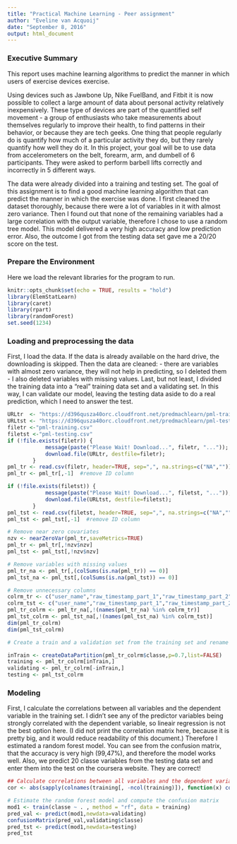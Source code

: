 ---
title: "Practical Machine Learning - Peer assignment"
author: "Eveline van Acquoij"
date: "September 8, 2016"
output: html_document
---

### Executive Summary

This report uses machine learning algorithms to predict the manner in which users of exercise devices exercise. 

Using devices such as Jawbone Up, Nike FuelBand, and Fitbit it is now possible to collect a large amount of data about personal activity relatively inexpensively. These type of devices are part of the quantified self movement - a group of enthusiasts who take measurements about themselves regularly to improve their health, to find patterns in their behavior, or because they are tech geeks. One thing that people regularly do is quantify how much of a particular activity they do, but they rarely quantify how well they do it. In this project, your goal will be to use data from accelerometers on the belt, forearm, arm, and dumbell of 6 participants. They were asked to perform barbell lifts correctly and incorrectly in 5 different ways.

The data were already divided into a training and testing set. The goal of this assignment is to find a good machine learning algorithm that can predict the manner in which the exercise was done. I first cleaned the dataset thoroughly, because there were a lot of variables in it with almost zero variance. Then I found out that none of the remaining variables had a large correlation with the output variable, therefore I chose to use a random tree model. This model delivered a very high accuracy and low prediction error. Also, the outcome I got from the testing data set gave me a 20/20 score on the test. 

### Prepare the Environment

Here we load the relevant libraries for the program to run.
```{r setup}
knitr::opts_chunk$set(echo = TRUE, results = "hold")
library(ElemStatLearn)
library(caret)
library(rpart)
library(randomForest)
set.seed(1234)
```

### Loading and preprocessing the data

First, I load the data. If the data is already available on the hard drive, the downloading is skipped. Then the data are cleaned:
- there are variables with almost zero variance, they will not help in predicting, so I deleted them
- I also deleted variables with missing values. Last, but not least, I divided the training data into a "real" training data set and a validating set. In this way, I can validate our model, leaving the testing data aside to do a real prediction, which I need to answer the test.
```{r dataprocessing}
URLtr  <- "https://d396qusza40orc.cloudfront.net/predmachlearn/pml-training.csv" 
URLtst <- "https://d396qusza40orc.cloudfront.net/predmachlearn/pml-testing.csv" 
filetr <-"pml-training.csv"
filetst <-"pml-testing.csv"
if (!file.exists(filetr)) {
            message(paste("Please Wait! Download...", filetr, "..."));
            download.file(URLtr, destfile=filetr);
        }
pml_tr <- read.csv(filetr, header=TRUE, sep=",", na.strings=c("NA",""))
pml_tr <- pml_tr[,-1]  #remove ID column

if (!file.exists(filetst)) {
            message(paste("Please Wait! Download...", filetst, "..."));
            download.file(URLtst, destfile=filetst);
        }
pml_tst <- read.csv(filetst, header=TRUE, sep=",", na.strings=c("NA",""))
pml_tst <- pml_tst[,-1]  #remove ID column

# Remove near zero covariates
nzv <- nearZeroVar(pml_tr,saveMetrics=TRUE)
pml_tr <- pml_tr[,!nzv$nzv]
pml_tst <- pml_tst[,!nzv$nzv]

# Remove variables with missing values
pml_tr_na <- pml_tr[,(colSums(is.na(pml_tr)) == 0)]
pml_tst_na <- pml_tst[,(colSums(is.na(pml_tst)) == 0)]

# Remove unnecessary columns
colrm_tr <- c("user_name","raw_timestamp_part_1","raw_timestamp_part_2","cvtd_timestamp","num_window")
colrm_tst <- c("user_name","raw_timestamp_part_1","raw_timestamp_part_2","cvtd_timestamp","num_window","problem_id")
pml_tr_colrm <- pml_tr_na[,!(names(pml_tr_na) %in% colrm_tr)]
pml_tst_colrm <- pml_tst_na[,!(names(pml_tst_na) %in% colrm_tst)]
dim(pml_tr_colrm)
dim(pml_tst_colrm)

# Create a train and a validation set from the training set and rename the testing set to testing, so we have logical names

inTrain <- createDataPartition(pml_tr_colrm$classe,p=0.7,list=FALSE)
training <- pml_tr_colrm[inTrain,]
validating <- pml_tr_colrm[-inTrain,]
testing <- pml_tst_colrm
```

### Modeling

First, I calculate the correlations between all variables and the dependent variable in the training set. I didn't see any of the predictor variables being strongly correlated with the dependent variable, so lineair regression is not the best option here. (I did not print the correlation matrix here, because it is pretty big, and it would reduce readability of this document.) Therefore I estimated a random forest model. You can see from the confusion matrix, that the accuracy is very high (99,47%), and therefore the model works well. Also, we predict 20 classe variables from the testing data set and enter them into the test on the coursera website. They are correct!

```{r modeling}

## Calculate correlations between all variables and the dependent variable.
cor <- abs(sapply(colnames(training[, -ncol(training)]), function(x) cor(as.numeric(training[, x]), as.numeric(training$classe), method = "spearman")))

# Estimate the random forest model and compute the confusion matrix
mod1 <- train(classe ~ . , method = "rf", data = training)
pred_val <- predict(mod1,newdata=validating)
confusionMatrix(pred_val,validating$classe)
pred_tst <- predict(mod1,newdata=testing)
pred_tst
```
